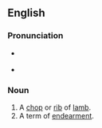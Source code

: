 ==English==

===Pronunciation===
* {{a|UK}} {{IPA|/ˈlæm.tʃɒp/}}
* {{a|US}} {{IPA|/ˈlæm.tʃɑp/}}

===Noun===
{{en-noun}}

# A [[chop]] or [[rib]] of [[lamb]].
# A term of [[endearment]].